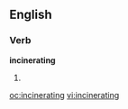 ==English==

===Verb===
'''incinerating'''

# {{present participle of|[[incinerate]]}}

[[oc:incinerating]]
[[vi:incinerating]]